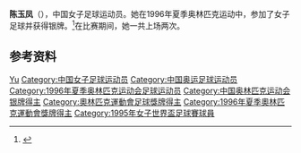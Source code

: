 {{Infobox sportsperson
| name           = 陈玉凤
|show-medals=yes
|medaltemplates={{MedalSport | 女子[[足球|足球]]}}
{{MedalCountry | {{CHN}} }}
{{MedalCompetition|[[奥林匹克运动会|奥林匹克运动会]]}}
{{MedalSilver| [[1996年夏季奥林匹克运动会|1996年 亚特兰大]] |[[1996年夏季奥林匹克运动会足球比赛|女子足球]]}}
}}

'''陈玉凤'''（{{bd|1970年|1月17日|}}），中国女子足球运动员。她在1996年夏季奥林匹克运动中，参加了女子足球并获得银牌。<ref>{{cite web|url=http://www.databaseolympics.com/players/playerpage.htm?ilkid=CHENYUF01|title=陈玉凤|publisher=Sport Reference|date=|accessdate=2010-06-02|deadurl=yes|archiveurl=https://web.archive.org/web/20070930005907/http://www.databaseolympics.com/players/playerpage.htm?ilkid=CHENYUF01|archivedate=2007-09-30}}</ref>在比赛期间，她一共上场两次。

== 参考资料 ==
{{Reflist}}

{{1995年女足世界杯中国队参赛名单}}
{{1996年奥运会女子足球中国参赛名单}}

{{Authority control}}
{{DEFAULTSORT:Chen Yufeng}}
[[Category:陈姓|Yu]]
[[Category:中国女子足球运动员|Category:中国女子足球运动员]]
[[Category:中国奥运足球运动员|Category:中国奥运足球运动员]]
[[Category:1996年夏季奥林匹克运动会足球运动员|Category:1996年夏季奥林匹克运动会足球运动员]]
[[Category:中国奥林匹克运动会银牌得主|Category:中国奥林匹克运动会银牌得主]]
[[Category:奧林匹克運動會足球獎牌得主|Category:奧林匹克運動會足球獎牌得主]]
[[Category:1996年夏季奧林匹克運動會獎牌得主|Category:1996年夏季奧林匹克運動會獎牌得主]]
[[Category:1995年女子世界盃足球賽球員|Category:1995年女子世界盃足球賽球員]]